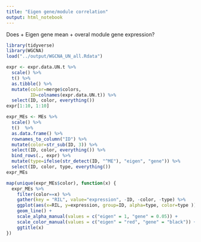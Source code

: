 ```yaml
---
title: "Eigen gene/module correlation"
output: html_notebook
---
```


Does + Eigen gene mean + overal module gene expression?

```r
library(tidyverse)
library(WGCNA)
load("../output/WGCNA_UN_all.Rdata")
```

```r
expr <- expr.data.UN.t %>% 
  scale() %>%
  t() %>%
  as.tibble() %>%
  mutate(color=merge$colors,
         ID=colnames(expr.data.UN.t)) %>%
  select(ID, color, everything())
expr[1:10, 1:10]
```

```r
expr_MEs <- MEs %>% 
  scale() %>% 
  t()  %>% 
  as.data.frame() %>% 
  rownames_to_column("ID") %>% 
  mutate(color=str_sub(ID, 3)) %>%
  select(ID, color, everything()) %>%
  bind_rows(., expr) %>%
  mutate(type=ifelse(str_detect(ID, "^ME"), "eigen", "gene")) %>%
  select(ID, color, type, everything())
expr_MEs
```

```r
map(unique(expr_MEs$color), function(x) {
  expr_MEs %>%
    filter(color==x) %>%
    gather(key = "RIL", value="expression", -ID, -color, -type) %>%
    ggplot(aes(x=RIL, y=expression, group=ID, alpha=type, color=type )) +
    geom_line() +
    scale_alpha_manual(values = c("eigen" = 1, "gene" = 0.05)) +
    scale_color_manual(values = c("eigen" = "red", "gene" = "black")) +
    ggtitle(x)
})
```

